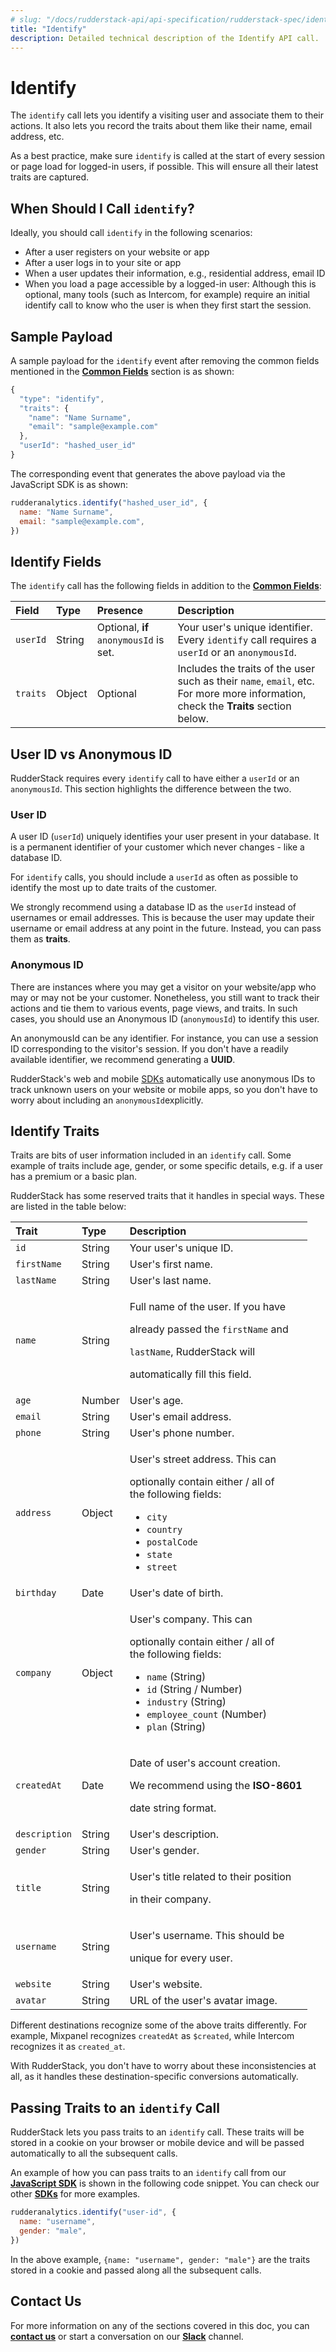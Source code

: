 ```yaml
---
# slug: "/docs/rudderstack-api/api-specification/rudderstack-spec/identify"
title: "Identify"
description: Detailed technical description of the Identify API call.
---
```


# Identify

The `identify` call lets you identify a visiting user and associate them to their actions. It also lets you record the traits about them like their name, email address, etc.

<div class="infoBlock">

As a best practice, make sure <code class="inline-code">identify</code> is called at the start of every session or page load for logged-in users, if possible. This will ensure all their latest traits are captured.

</div>

## When Should I Call `identify`?

Ideally, you should call `identify` in the following scenarios:

- After a user registers on your website or app
- After a user logs in to your site or app
- When a user updates their information, e.g., residential address, email ID
- When you load a page accessible by a logged-in user: Although this is optional, many tools \(such as Intercom, for example\) require an initial identify call to know who the user is when they first start the session.

## Sample Payload

A sample payload for the `identify` event after removing the common fields mentioned in the [**Common Fields**](https://rudderstack.com/docs/rudderstack-api/api-specification/rudderstack-spec/common-fields/) section is as shown:

```javascript
{
  "type": "identify",
  "traits": {
    "name": "Name Surname",
    "email": "sample@example.com"
  },
  "userId": "hashed_user_id"
}
```

The corresponding event that generates the above payload via the JavaScript SDK is as shown:

```javascript
rudderanalytics.identify("hashed_user_id", {
  name: "Name Surname",
  email: "sample@example.com",
})
```

## Identify Fields

The `identify` call has the following fields in addition to the [**Common Fields**](https://rudderstack.com/docs/rudderstack-api/api-specification/rudderstack-spec/common-fields/):

| **Field** | **Type** | **Presence**                           | **Description**                                                                                                                    |
| :-------- | :------- | :------------------------------------- | :--------------------------------------------------------------------------------------------------------------------------------- |
| `userId`  | String   | Optional, **if** `anonymousId` is set. | Your user's unique identifier. Every `identify` call requires a `userId` or an `anonymousId`.                                      |
| `traits`  | Object   | Optional                               | Includes the traits of the user such as their `name`, `email`, etc. For more more information, check the **Traits** section below. |

## User ID vs Anonymous ID

RudderStack requires every `identify` call to have either a `userId` or an `anonymousId`. This section highlights the difference between the two.

### User ID

A user ID \(`userId`\) uniquely identifies your user present in your database. It is a permanent identifier of your customer which never changes - like a database ID.

<div class="infoBlock">

For <code class="inline-code">identify</code> calls, you should include a <code class="inline-code">userId</code> as often as possible to identify the most up to date traits of the customer.

</div>

<div class="successBlock">

  We strongly recommend using a database ID as the
  <code class="inline-code">userId</code> instead of usernames or email
  addresses. This is because the user may update their username or email address
  at any point in the future. Instead, you can pass them as
  <strong>traits</strong>.
</div>

### Anonymous ID

There are instances where you may get a visitor on your website/app who may or may not be your customer. Nonetheless, you still want to track their actions and tie them to various events, page views, and traits. In such cases, you should use an Anonymous ID \(`anonymousId`\) to identify this user.

<div class="infoBlock">

An anonymousId can be any identifier. For instance, you can use a session ID corresponding to the visitor's session. If you don't have a readily available identifier, we recommend generating a **UUID**.

</div>

<div class="successBlock">
  RudderStack's web and mobile <a href="https://rudderstack.com/docs/stream-sources/rudderstack-sdk-integration-guides/">SDKs</a> automatically use anonymous IDs to track unknown users on your website or mobile apps, so you don't have to worry about including an <code class="inline-code">anonymousId</code>explicitly.
</div>

## Identify Traits

Traits are bits of user information included in an `identify` call. Some example of traits include age, gender, or some specific details, e.g. if a user has a premium or a basic plan.

RudderStack has some reserved traits that it handles in special ways. These are listed in the table below:

<table>
  <thead>
    <tr>
      <th style="text-align:left">
        <b>Trait</b>
      </th>
      <th style="text-align:left">
        <b>Type</b>
      </th>
      <th style="text-align:left">
        <b>Description</b>
      </th>
    </tr>
  </thead>
  <tbody>
    <tr>
      <td style="text-align:left">
        <code class="inline-code">id</code>
      </td>
      <td style="text-align:left">String</td>
      <td style="text-align:left">Your user&apos;s unique ID.</td>
    </tr>
    <tr>
      <td style="text-align:left">
        <code class="inline-code">firstName</code>
      </td>
      <td style="text-align:left">String</td>
      <td style="text-align:left">User&apos;s first name.</td>
    </tr>
    <tr>
      <td style="text-align:left">
        <code class="inline-code">lastName</code>
      </td>
      <td style="text-align:left">String</td>
      <td style="text-align:left">User&apos;s last name.</td>
    </tr>
    <tr>
      <td style="text-align:left">
        <code class="inline-code">name</code>
      </td>
      <td style="text-align:left">String</td>
      <td style="text-align:left">
        <p>Full name of the user. If you have</p>
        <p>
          already passed the <code class="inline-code">firstName</code> and
        </p>
        <p>
          <code class="inline-code">lastName</code>, RudderStack will
        </p>
        <p>automatically fill this field.</p>
      </td>
    </tr>
    <tr>
      <td style="text-align:left">
        <code class="inline-code">age</code>
      </td>
      <td style="text-align:left">Number</td>
      <td style="text-align:left">User&apos;s age.</td>
    </tr>
    <tr>
      <td style="text-align:left">
        <code class="inline-code">email</code>
      </td>
      <td style="text-align:left">String</td>
      <td style="text-align:left">User&apos;s email address.</td>
    </tr>
    <tr>
      <td style="text-align:left">
        <code class="inline-code">phone</code>
      </td>
      <td style="text-align:left">String</td>
      <td style="text-align:left">User&apos;s phone number.</td>
    </tr>
    <tr>
      <td style="text-align:left">
        <code class="inline-code">address</code>
      </td>
      <td style="text-align:left">Object</td>
      <td style="text-align:left">
        <p>User&apos;s street address. This can</p>
        <p>
          optionally contain either / all of
          <br />
          the following fields:
        </p>
        <p></p>
        <ul>
          <li>
            <code class="inline-code">city</code>
          </li>
          <li>
            <code class="inline-code">country</code>
          </li>
          <li>
            <code class="inline-code">postalCode</code>
          </li>
          <li>
            <code class="inline-code">state</code>
          </li>
          <li>
            <code class="inline-code">street</code>
          </li>
        </ul>
      </td>
    </tr>
    <tr>
      <td style="text-align:left">
        <code class="inline-code">birthday</code>
      </td>
      <td style="text-align:left">Date</td>
      <td style="text-align:left">User&apos;s date of birth.</td>
    </tr>
    <tr>
      <td style="text-align:left">
        <code class="inline-code">company</code>
      </td>
      <td style="text-align:left">Object</td>
      <td style="text-align:left">
        <p>User&apos;s company. This can</p>
        <p>
          optionally contain either / all of
          <br />
          the following fields:
        </p>
        <p></p>
        <ul>
          <li>
            <code class="inline-code">name</code> (String)
          </li>
          <li>
            <code class="inline-code">id</code> (String / Number)
          </li>
          <li>
            <code class="inline-code">industry</code> (String)
          </li>
          <li>
            <code class="inline-code">employee_count</code> (Number)
          </li>
          <li>
            <code class="inline-code">plan</code> (String)
          </li>
        </ul>
      </td>
    </tr>
    <tr>
      <td style="text-align:left">
        <code class="inline-code">createdAt</code>
      </td>
      <td style="text-align:left">Date</td>
      <td style="text-align:left">
        <p>Date of user&apos;s account creation.</p>
        <p>
          We recommend using the <b>ISO-8601</b>
        </p>
        <p>date string format.</p>
      </td>
    </tr>
    <tr>
      <td style="text-align:left">
        <code class="inline-code">description</code>
      </td>
      <td style="text-align:left">String</td>
      <td style="text-align:left">User&apos;s description.</td>
    </tr>
    <tr>
      <td style="text-align:left">
        <code class="inline-code">gender</code>
      </td>
      <td style="text-align:left">String</td>
      <td style="text-align:left">User&apos;s gender.</td>
    </tr>
    <tr>
      <td style="text-align:left">
        <code class="inline-code">title</code>
      </td>
      <td style="text-align:left">String</td>
      <td style="text-align:left">
        <p>User&apos;s title related to their position</p>
        <p>in their company.</p>
      </td>
    </tr>
    <tr>
      <td style="text-align:left">
        <code class="inline-code">username</code>
      </td>
      <td style="text-align:left">String</td>
      <td style="text-align:left">
        <p>User&apos;s username. This should be</p>
        <p>unique for every user.</p>
      </td>
    </tr>
    <tr>
      <td style="text-align:left">
        <code class="inline-code">website</code>
      </td>
      <td style="text-align:left">String</td>
      <td style="text-align:left">User&apos;s website.</td>
    </tr>
    <tr>
      <td style="text-align:left">
        <code class="inline-code">avatar</code>
      </td>
      <td style="text-align:left">String</td>
      <td style="text-align:left">URL of the user&apos;s avatar image.</td>
    </tr>
  </tbody>
</table>

<div class="successBlock">

Different destinations recognize some of the above traits differently. For example, Mixpanel recognizes <code class="inline-code">createdAt</code> as <code class="inline-code">$created</code>, while Intercom recognizes it as <code class="inline-code">created_at</code>.

With RudderStack, you don't have to worry about these inconsistencies at all, as it handles these destination-specific conversions automatically.

</div>

## Passing Traits to an `identify` Call

RudderStack lets you pass traits to an `identify` call. These traits will be stored in a cookie on your browser or mobile device and will be passed automatically to all the subsequent calls.

An example of how you can pass traits to an `identify` call from our [**JavaScript SDK**](https://rudderstack.com/docs/stream-sources/rudderstack-sdk-integration-guides/rudderstack-javascript-sdk/) is shown in the following code snippet. You can check our other [**SDKs**](https://rudderstack.com/docs/stream-sources/rudderstack-sdk-integration-guides/) for more examples.

```javascript
rudderanalytics.identify("user-id", {
  name: "username",
  gender: "male",
})
```

In the above example, `{name: "username", gender: "male"}` are the traits stored in a cookie and passed along all the subsequent calls.

## Contact Us

For more information on any of the sections covered in this doc, you can [**contact us**](mailto:%20docs@rudderstack.com) or start a conversation on our [**Slack**](https://rudderstack.com/join-rudderstack-slack-community) channel.
